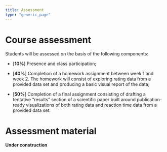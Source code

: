 ```yaml
---
title: Assessment
type: "generic_page"
---
```


# Course assessment

Students will be assessed on the basis of the following components:

- [**10%**] Presence and class participation;

- [**40%**] Completion of a homework assignment between week 1 and week 2. The homework will consist of exploring rating data from a provided data set and producing a basic visual report of the data;

- [**50%**] Completion of a final assignment consisting of drafting a tentative "results" section of a scientific paper built around publication-ready visualizations of both rating data and reaction time data from a provided data set.


# Assessment material

**Under construction**
